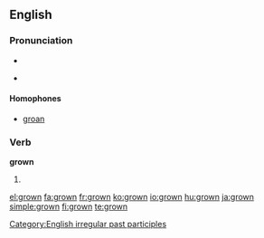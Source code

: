 ==English==

===Pronunciation===
* {{IPA|/'gɻɔʊn/}}
* {{audio|en-us-grown.ogg|Audio (US)}}
*: {{rhymes|əʊn}}

====Homophones====
* [[groan]]

===Verb===
'''grown'''

# {{past participle of|[[grow]]}}

[[Category:English irregular past participles]]

[[el:grown]]
[[fa:grown]]
[[fr:grown]]
[[ko:grown]]
[[io:grown]]
[[hu:grown]]
[[ja:grown]]
[[simple:grown]]
[[fi:grown]]
[[te:grown]]